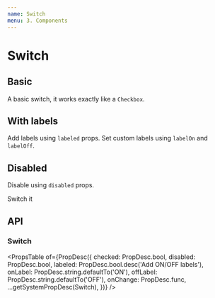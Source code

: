 ```yaml
---
name: Switch
menu: 3. Components
---
```



# Switch

## Basic

A basic switch, it works exactly like a `Checkbox`.

<Playground>
  <Switch />
</Playground>

## With labels

Add labels using `labeled` props. Set custom labels using `labelOn` and `labelOff`.

<Playground>
  <BlockList>
    <Switch labeled />
    <Switch labeled onLabel="I" offLabel="O" />
  </BlockList>
</Playground>

## Disabled

Disable using `disabled` props.

<Playground>
  <FormCheck>
    <Switch id="switchExample1" disabled />
    <FormCheckLabel htmlFor="switchExample1">Switch it</FormCheckLabel>
  </FormCheck>
</Playground>

## API

### Switch

<PropsTable
  of={PropDesc({
    checked: PropDesc.bool,
    disabled: PropDesc.bool,
    labeled: PropDesc.bool.desc('Add ON/OFF labels'),
    onLabel: PropDesc.string.defaultTo('ON'),
    offLabel: PropDesc.string.defaultTo('OFF'),
    onChange: PropDesc.func,
    ...getSystemPropDesc(Switch),
  })}
/>